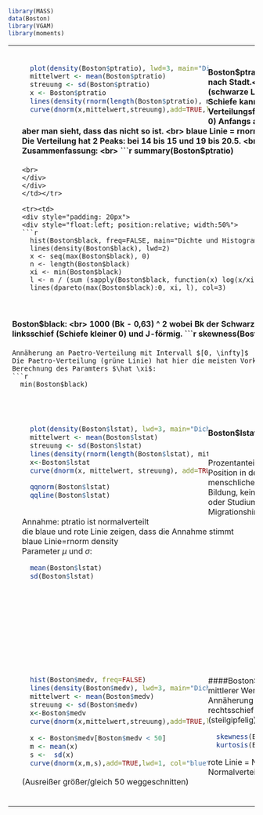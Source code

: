 ```r
library(MASS)
data(Boston)
library(VGAM)
library(moments)
```
<table>
<tr><td>
<div style="padding: 20px">
<div style="float:left; position:relative; width:50%">
```r
  plot(density(Boston$ptratio), lwd=3, main="Dichte von ptratio") #vl F verteilung gespiegelt
  mittelwert <- mean(Boston$ptratio)
  streuung <- sd(Boston$ptratio)
  x <- Boston$ptratio
  lines(density(rnorm(length(Boston$ptratio), mittelwert, streuung)), col=4)
  curve(dnorm(x,mittelwert,streuung),add=TRUE,lwd=1, col="red")
```
</div>
#### Boston$ptratio:
<br>
Schüler-Lehrer-Verhältnis nach Stadt.<br>
Durch die density Funktion (schwarze Linie) kann man sehen und durch die Schiefe kann man berechnen, dass die Verteilungsform eher linksschief ist (Schiefe < 0)
Anfangs angenommen es ist normalverteilt, aber man sieht, dass das nicht so ist. <br>
blaue Linie = rnorm density; rote Linie = dnorm <br>
Die Verteilung hat 2 Peaks: bei 14 bis 15 und 19 bis 20.5. <br>
5 (bzw. 6) Zahlen Zusammenfassung: <br>
```r
  summary(Boston$ptratio)
```
<br>
</div>
</div>
</td></tr>

<tr><td>
<div style="padding: 20px">
<div style="float:left; position:relative; width:50%">
```r
  hist(Boston$black, freq=FALSE, main="Dichte und Histogramm von black")
  lines(density(Boston$black), lwd=2)
  x <- seq(max(Boston$black), 0)
  n <- length(Boston$black)
  xi <- min(Boston$black)
  l <- n / (sum (sapply(Boston$black, function(x) log(x/xi))))
  lines(dpareto(max(Boston$black):0, xi, l), col=3)
```
</div>
#### Boston$black:
<br>
1000 (Bk - 0,63) ^ 2 wobei Bk der Schwarzanteil der Stadt ist.<br>
Verteilung ist linksschief (Schiefe kleiner 0) und J-förmig. 
```r
  skewness(Boston$black)
```
Annäherung an Paetro-Verteilung mit Intervall $[0, \infty]$
Die Paetro-Verteilung (grüne Linie) hat hier die meisten Vorkommen bei den höheren Werten <br>
Berechnung des Paramters $\hat \xi$:
```r
  min(Boston$black)
```
<br>
</div>
</div>
</tr></td>

<tr><td>
<div style="padding: 20px">
<div style="float:left; position:relative; width:50%">
```r
  plot(density(Boston$lstat), lwd=3, main="Dichte von lstat")
  mittelwert <- mean(Boston$lstat)
  streuung <- sd(Boston$lstat)
  lines(density(rnorm(length(Boston$lstat), mittelwert, streuung)), col=4)
  x<-Boston$lstat
  curve(dnorm(x, mittelwert, streuung), add=TRUE, col=2)

  qqnorm(Boston$lstat)
  qqline(Boston$lstat)
```
</div>

#### Boston$lstat:
<br>
Prozentanteil der Bevölkerung mit niedriger Position in der sozialen Hierarchie. Dh. schlechte menschliche Lebensumstände (z.B.: wenig Bildung, keinen Schulabschluss, keine Ausbildung oder Studium, geringes Einkommen, Migrationshintergrund, ...)<br>
Annahme: ptratio ist normalverteilt <br>
die blaue und rote Linie zeigen, dass die Annahme stimmt <br>
blaue Linie=rnorm density <br>
Parameter $\mu$ und $\sigma$:  
```r
  mean(Boston$lstat)
  sd(Boston$lstat)
```
<br><br><br><br><br>
</div>
</div>
</td></tr>

<tr><td>
<div style="padding: 20px">
<div style="float:left; position:relative; width:50%">
```r
  hist(Boston$medv, freq=FALSE)
  lines(density(Boston$medv), lwd=3, main="Dichte und Histogramm von medv")
  mittelwert <- mean(Boston$medv)
  streuung <- sd(Boston$medv)
  x<-Boston$medv
  curve(dnorm(x,mittelwert,streuung),add=TRUE,lwd=1, col="red")
  
  x <- Boston$medv[Boston$medv < 50]
  m <- mean(x)
  s <-  sd(x)
  curve(dnorm(x,m,s),add=TRUE,lwd=1, col="blue", to = 40)
```
</div>

####Boston$medv
<br>
mittlerer Wert von Wohneigentum in $ 1000. <br>
Annäherung an Normalverteilung, aber rechtsschief (Schiefe > 0) und leptokurtisch (steilgipfelig) (Kurtosis > 3). <br>
```r
  skewness(Boston$medv)
  kurtosis(Boston$medv)
```
rote Linie = Normalverteilung, blaue Linie = Normalverteilung von medv Werten < 50 (Ausreißer größer/gleich 50 weggeschnitten)
<br>
</div>
</div>
</td></tr>
</table>